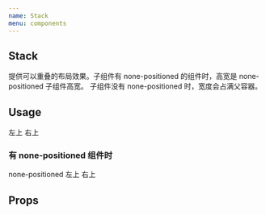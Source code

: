 ```yaml
---
name: Stack
menu: components
---
```



## Stack

提供可以重叠的布局效果。子组件有 none-positioned 的组件时，高宽是 none-positioned 子组件高宽。
子组件没有 none-positioned 时，宽度会占满父容器。

## Usage

<Playground>
  <Container width="200px" height="200px" color="#ececec">
    <Stack>
      <Positioned top="0px" left="0px">左上</Positioned>
      <Positioned top="0px" right="0px">右上</Positioned>
    </Stack>
  </Container>
</Playground>

### 有 none-positioned 组件时

<Playground>
  <Container width="200px" height="200px" color="#ececec">
    <Stack>
      <Container width="100px" height="100px">none-positioned</Container>
      <Positioned top="0px" left="0px">左上</Positioned>
      <Positioned top="0px" right="0px">右上</Positioned>
    </Stack>
  </Container>
</Playground>

## Props

<Props of={Stack} />
